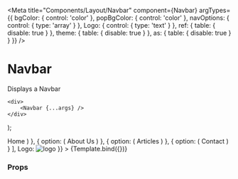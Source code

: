 
<Meta
    title="Components/Layout/Navbar"
    component={Navbar}
    argTypes={{
        bgColor: {
            control: 'color'
        },
        popBgColor: {
            control: 'color'
        },
        navOptions: {
            control: {
                type: 'array'
            }
        },
        Logo: {
            control: {
                type: 'text'
            }
        },
        ref: {
            table: {
                disable: true
            }
        },
        theme: {
            table: {
                disable: true
            }
        },
        as: {
            table: {
                disable: true
            }
        }
    }}
/>

# Navbar

Displays a Navbar

    <div>
        <Navbar {...args} />
    </div>
);

<Preview>
    <Story
        name="Navbar"
        args={{
            navOptions: [
                {
                    option: (
                        <Link href="#" linkSize="S">
                            Home
                        </Link>
                    )
                },
                {
                    option: (
                        <Link href="#" linkSize="S">
                            About Us
                        </Link>
                    )
                },
                {
                    option: (
                        <Link href="#" linkSize="S">
                            Articles
                        </Link>
                    )
                },
                {
                    option: (
                        <Link href="#" linkSize="S">
                            Contact
                        </Link>
                    )
                }
            ],
            Logo: <img src={logo} alt="logo" />
        }}
    >
        {Template.bind({})}
    </Story>
</Preview>

### Props

<Props story="Navbar" />
